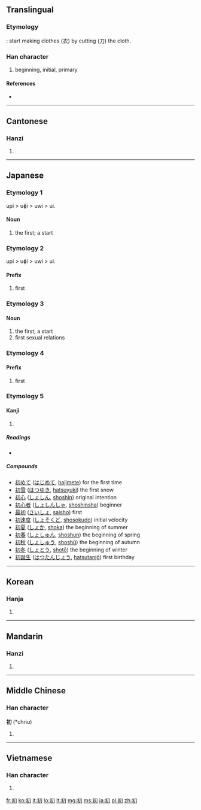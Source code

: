 ==Translingual==
===Etymology===
{{Han compound|衣|刀|alt1=衤|ls=ic}}: start making clothes (衣) by cutting (刀) the cloth.

===Han character===
{{Han char|rn=18|rad=刀|as=05|sn=7|four=3722<sub>0</sub>|canj=中尸竹 (LSH)}}

# beginning, initial, primary

====References====
* {{Han ref|kx=0137.330|dkj=01911|dj=0310.010|hdz=10327.220|uh=521D|ud=21021|bh=AAEC|bd=43756}}

----

==Cantonese==

===Hanzi===
{{yue-hanzi|jyut=|y=cho1}}

# {{defn|Cantonese|sort=刀05}}

----

==Japanese==

===Etymology 1===
upi > uɸi > uwi > ui.

====Noun====
{{ja-noun|k|hira=うい|hhira=うひ|rom=ui}}
# the first; a start

===Etymology 2===
upi > uɸi > uwi > ui.

====Prefix====
{{ja-pos|k|prefix|hira=うい|hhira=うひ|rom=ui|hidx=うい}}
# first

===Etymology 3===

====Noun====
{{ja-noun|k|hira=はつ|rom=hatu}}
# the first; a start
# first sexual relations

===Etymology 4===

====Prefix====
{{ja-pos|k|prefix|hira=はつ|rom=hatsu|hidx=はつ}}
# first

===Etymology 5===

====Kanji====
{{ja-kanji|grade=4|rs=刀05}}

# {{defn|Japanese|sort=刀05}}

=====Readings=====
* {{ja-readings|on=[[しょ]] (sho), [[そ]] (so)|kun=[[はじめ]] (hajime), [[はつ]] (hatsu), [[うい]] (ui)}}

=====Compounds=====
*[[初めて]] ([[はじめて]], [[hajimete]]) for the first time
*[[初雪]] ([[はつゆき]], [[hatsuyuki]]) the first snow
*[[初心]] ([[しょしん]], [[shoshin]]) original intention
*[[初心者]] ([[しょしんしゃ]], [[shoshinsha]]) beginner
*[[最初]] ([[さいしょ]], [[saisho]]) first
*[[初速度]] ([[しょそくど]], [[shosokudo]]) initial velocity
*[[初夏]] ([[しょか]], [[shoka]]) the beginning of summer
*[[初春]] ([[しょしゅん]], [[shoshun]]) the beginning of spring
*[[初秋]] ([[しょしゅう]], [[shoshū]]) the beginning of autumn
*[[初冬]] ([[しょとう]], [[shotō]]) the beginning of winter
*[[初誕生]] ([[はつたんじょう]], [[hatsutanjō]]) first birthday

----

==Korean==

===Hanja===
{{ko-hanja|hangeul=초|rv=cho|mr=ch'o}}

# {{defn|Korean|sort=刀05}}

----

==Mandarin==

===Hanzi===
{{cmn-hanzi|pin=[[chū]] ([[chu1]])|wg=ch'u<sup>1</sup>}}

# {{defn|Mandarin|sort=刀05}}

----

==Middle Chinese==

===Han character===
'''初''' (*chriu)<!--asterisk indicates that this is a reconstructed pronunciation-->

# {{defn|Middle Chinese|sort=刀05}}

----

==Vietnamese==

===Han character===
{{vi-hantu|[[sơ]], [[thơ]], [[xưa]], [[xơ]]|rs=刀05}}

# {{defn|Vietnamese|sort=刀05}}

[[fr:初]]
[[ko:初]]
[[it:初]]
[[lo:初]]
[[lt:初]]
[[mg:初]]
[[ms:初]]
[[ja:初]]
[[pl:初]]
[[zh:初]]